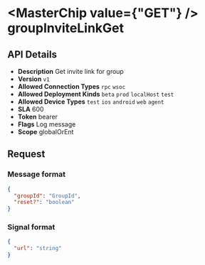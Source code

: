 
# <MasterChip value={"GET"} /> groupInviteLinkGet

## API Details

- **Description** Get invite link for group
- **Version** `v1`
- **Allowed Connection Types** `rpc` `wsoc` 
- **Allowed Deployment Kinds** `beta` `prod` `localHost` `test` 
- **Allowed Device Types** `test` `ios` `android` `web` `agent` 
- **SLA** 600
- **Token** bearer
- **Flags** Log message
- **Scope** globalOrEnt


## Request

### Message format

```json
{
  "groupId": "GroupId",
  "reset?": "boolean"
}
```

### Signal format

```json
{
  "url": "string"
}
```

